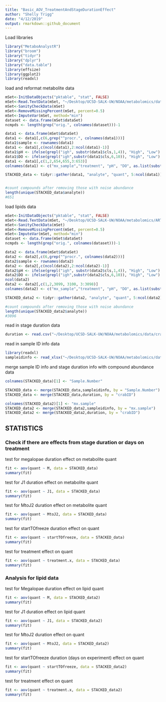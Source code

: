 ```yaml
---
title: "Basic_AOV_TreatmentAndStageDurationEffect"
author: "Shelly Trigg"
date: "4/12/2019"
output: rmarkdown::github_document
---
```


Load libraries
```r
library("MetaboAnalystR")
library("broom")
library("tidyr")
library("dplyr")
library("data.table")
library(effsize)
library(ggplot2)
library(readxl)
```

load and reformat metabolite data

```r
mSet<-InitDataObjects("pktable", "stat", FALSE)
mSet<-Read.TextData(mSet, "~/Desktop/UCSD-SALK-UW/NOAA/metabolomics/data/for metaboanalyst/339117_data4MetaboAnalyst.csv", "rowu", "disc")
mSet<-SanityCheckData(mSet)
mSet<-RemoveMissingPercent(mSet, percent=0.5)
mSet<-ImputeVar(mSet, method="min")
dataset <- data.frame(mSet$dataSet)
ncmpds <- length(grep("orig.", colnames(dataset)))-1

data1 <- data.frame(mSet$dataSet)
data1 <- data1[,c(6,grep("^procr.", colnames(data1)))]
data1$sample <- rownames(data1)
data1 <- data1[,c(ncol(data1),2:ncol(data1)-1)]
data1$pH <- ifelse(grepl("igh", substr(data1$cls,1,4)), "High", "Low")
data1$DO <- ifelse(grepl("igh",substr(data1$cls,6,10)), "High", "Low")
data1 <- data1[,c(1,2,654,655,3:653)]
colnames(data1) <- c("mx_sample","treatment", "pH", "DO", as.list(substring(colnames(data1[,grep("procr.",colnames(data1))]),7)))

STACKED_data <- tidyr::gather(data1, "analyte", "quant", 5:ncol(data1))


#count compounds after removing those with noise abundance
length(unique(STACKED_data$analyte))
#651

```

load lipids data

```r
mSet<-InitDataObjects("pktable", "stat", FALSE)
mSet<-Read.TextData(mSet, "~/Desktop/UCSD-SALK-UW/NOAA/metabolomics/ARTool_analysis/GenLipidsAll.csv", "rowu", "disc")
mSet<-SanityCheckData(mSet)
mSet<-RemoveMissingPercent(mSet, percent=0.5)
mSet<-ImputeVar(mSet, method="min")
dataset <- data.frame(mSet$dataSet)
ncmpds <- length(grep("orig.", colnames(dataset)))-1

data2 <- data.frame(mSet$dataSet)
data2 <- data2[,c(6,grep("^procr.", colnames(data2)))]
data2$sample <- rownames(data2)
data2 <- data2[,c(ncol(data2),2:ncol(data2)-1)]
data2$pH <- ifelse(grepl("igh", substr(data2$cls,1,4)), "High", "Low")
data2$DO <- ifelse(grepl("igh",substr(data2$cls,6,10)), "High", "Low")
ncol(data2)
data2 <- data2[,c(1,2,3099, 3100, 3:3098)]
colnames(data2) <- c("mx_sample","treatment", "pH", "DO", as.list(substring(colnames(data2[,grep("procr.",colnames(data2))]),7)))

STACKED_data2 <- tidyr::gather(data2, "analyte", "quant", 5:ncol(data2))

#count compounds after removing those with noise abundance
length(unique(STACKED_data2$analyte))
#3096

```


read in stage duration data
```r
duration <- read.csv("~/Desktop/UCSD-SALK-UW/NOAA/metabolomics/data/crab_duration_info.csv", stringsAsFactors = FALSE)
```

read in sample ID info data
```r
library(readxl)
sampleidinfo <- read_xlsx("~/Desktop/UCSD-SALK-UW/NOAA/metabolomics/data/SampleID_CrabID_info.xlsx")
```

merge sample ID info and stage duration info with compound abundance data
```r
colnames(STACKED_data)[1] <- "Sample.Number"

STACKED_data <- merge(STACKED_data,sampleidinfo, by = "Sample.Number")
STACKED_data <- merge(STACKED_data,duration, by = "crabID")

colnames(STACKED_data2)[1] <- "mx.sample"
STACKED_data2 <- merge(STACKED_data2,sampleidinfo, by = "mx.sample")
STACKED_data2 <- merge(STACKED_data2,duration, by = "crabID")
```

## STATISTICS

### Check if there are effects from stage duration or days on treatment

test for megalopae duration effect on metabolite quant
```r
fit <- aov(quant ~ M, data = STACKED_data)
summary(fit)
```

test for J1 duration effect on metabolite quant
```r
fit <- aov(quant ~ J1, data = STACKED_data)
summary(fit)
```

test for MtoJ2 duration effect on metabolite quant
```r
fit <- aov(quant ~ MtoJ2, data = STACKED_data)
summary(fit)
```

test for startTOfreeze duration effect on quant
```r
fit <- aov(quant ~ startTOfreeze, data = STACKED_data)
summary(fit)
```

test for treatment effect on quant
```r
fit <- aov(quant ~ treatment.x, data = STACKED_data)
summary(fit)
```
 

### Analysis for lipid data

test for Megalopae duration effect on lipid quant
```r
fit <- aov(quant ~ M, data = STACKED_data2)
summary(fit)
```   

test for J1 duration effect on lipid quant
```r
fit <- aov(quant ~ J1, data = STACKED_data2)
summary(fit)
```    

test for MtoJ2 duration effect on quant
```r
fit <- aov(quant ~ MtoJ2, data = STACKED_data2)
summary(fit)
``` 

test for startTOfreeze duration (days on experiment) effect on quant
```r
fit <- aov(quant ~ startTOfreeze, data = STACKED_data2)
summary(fit)
```

test for treatment effect on quant
```r
fit <- aov(quant ~ treatment.x, data = STACKED_data2)
summary(fit)
```
